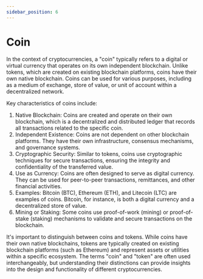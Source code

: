 ```yaml
---
sidebar_position: 6
---
```


# Coin

In the context of cryptocurrencies, a "coin" typically refers to a digital or virtual currency that operates on its own independent blockchain. Unlike tokens, which are created on existing blockchain platforms, coins have their own native blockchain. Coins can be used for various purposes, including as a medium of exchange, store of value, or unit of account within a decentralized network.

Key characteristics of coins include:

1. Native Blockchain: Coins are created and operate on their own blockchain, which is a decentralized and distributed ledger that records all transactions related to the specific coin.
2. Independent Existence: Coins are not dependent on other blockchain platforms. They have their own infrastructure, consensus mechanisms, and governance systems.
3. Cryptographic Security: Similar to tokens, coins use cryptographic techniques for secure transactions, ensuring the integrity and confidentiality of the transferred value.
4. Use as Currency: Coins are often designed to serve as digital currency. They can be used for peer-to-peer transactions, remittances, and other financial activities.
5. Examples: Bitcoin (BTC), Ethereum (ETH), and Litecoin (LTC) are examples of coins. Bitcoin, for instance, is both a digital currency and a decentralized store of value.
6. Mining or Staking: Some coins use proof-of-work (mining) or proof-of-stake (staking) mechanisms to validate and secure transactions on the blockchain.

It's important to distinguish between coins and tokens. While coins have their own native blockchains, tokens are typically created on existing blockchain platforms (such as Ethereum) and represent assets or utilities within a specific ecosystem. The terms "coin" and "token" are often used interchangeably, but understanding their distinctions can provide insights into the design and functionality of different cryptocurrencies.
